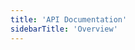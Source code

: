 ```yaml
---
title: 'API Documentation'
sidebarTitle: 'Overview'
---
```


<Card
  title="🛸 GraphQL API"
  href="/english/documentation/api-documentation/graphql-api"
/>

<Card
  title="🚀 API REST"
  href="/english/documentation/api-documentation/api-rest"
/>
